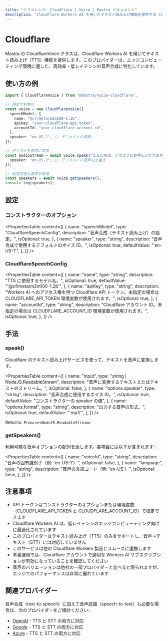 ```yaml
---
title: "リファレンス: Cloudflare | Voice | Mastra ドキュメント"
description: "Cloudflare Workers AI を用いたテキスト読み上げ機能を提供する CloudflareVoice クラスのドキュメント。"
---
```


# Cloudflare

Mastra の CloudflareVoice クラスは、Cloudflare Workers AI を用いてテキスト読み上げ（TTS）機能を提供します。このプロバイダーは、エッジコンピューティング環境に適した、高効率・低レイテンシの音声合成に特化しています。

## 使い方の例

```typescript
import { CloudflareVoice } from "@mastra/voice-cloudflare";

// 設定で初期化
const voice = new CloudflareVoice({
  speechModel: {
    name: "@cf/meta/m2m100-1.2b",
    apiKey: "your-cloudflare-api-token",
    accountId: "your-cloudflare-account-id",
  },
  speaker: "en-US-1", // デフォルトの音声
});

// テキストを音声に変換
const audioStream = await voice.speak("こんにちは。どのようにお手伝いできますか？", {
  speaker: "en-US-2", // デフォルトの音声を上書き
});

// 利用可能な音声を取得
const speakers = await voice.getSpeakers();
console.log(speakers);
```


## 設定

### コンストラクターのオプション

<PropertiesTable
  content={[
    {
      name: "speechModel",
      type: "CloudflareSpeechConfig",
      description: "音声合成（テキスト読み上げ）の設定。",
      isOptional: true,
    },
    {
      name: "speaker",
      type: "string",
      description: "音声合成で使用するデフォルトのボイス ID。",
      isOptional: true,
      defaultValue: "'en-US-1'",
    },
  ]}
/>

### CloudflareSpeechConfig

<PropertiesTable
  content={[
    {
      name: "name",
      type: "string",
      description: "TTS に使用するモデル名。",
      isOptional: true,
      defaultValue: "'@cf/meta/m2m100-1.2b'",
    },
    {
      name: "apiKey",
      type: "string",
      description:
        "Workers AI へのアクセス権を持つ Cloudflare API トークン。未指定の場合は CLOUDFLARE_API_TOKEN 環境変数が使用されます。",
      isOptional: true,
    },
    {
      name: "accountId",
      type: "string",
      description:
        "Cloudflare アカウント ID。未指定の場合は CLOUDFLARE_ACCOUNT_ID 環境変数が使用されます。",
      isOptional: true,
    },
  ]}
/>

## 手法

### speak()

Cloudflare のテキスト読み上げサービスを使って、テキストを音声に変換します。

<PropertiesTable
  content={[
    {
      name: "input",
      type: "string | NodeJS.ReadableStream",
      description: "音声に変換するテキストまたはテキストのストリーム。",
      isOptional: false,
    },
    {
      name: "options.speaker",
      type: "string",
      description: "音声合成に使用するボイス ID。",
      isOptional: true,
      defaultValue: "コンストラクターの speaker の値",
    },
    {
      name: "options.format",
      type: "string",
      description: "出力する音声の形式。",
      isOptional: true,
      defaultValue: "'mp3'",
    },
  ]}
/>

Returns: `Promise<NodeJS.ReadableStream>`

### getSpeakers()

利用可能な音声オプションの配列を返します。各項目には以下が含まれます:

<PropertiesTable
  content={[
    {
      name: "voiceId",
      type: "string",
      description: "音声の固有識別子（例: 'en-US-1'）",
      isOptional: false,
    },
    {
      name: "language",
      type: "string",
      description: "音声の言語コード（例: 'en-US'）",
      isOptional: false,
    },
  ]}
/>

## 注意事項

- API トークンはコンストラクターのオプションまたは環境変数（CLOUDFLARE_API_TOKEN と CLOUDFLARE_ACCOUNT_ID）で指定できます
- Cloudflare Workers AI は、低レイテンシのエッジコンピューティング向けに最適化されています
- このプロバイダーはテキスト読み上げ（TTS）のみをサポートし、音声→テキスト（STT）には対応していません
- このサービスは他の Cloudflare Workers 製品とスムーズに連携します
- 本番運用では、Cloudflare アカウントで適切な Workers AI サブスクリプションが有効になっていることを確認してください
- 音声のバリエーションは他社の一部プロバイダーと比べると限られますが、エッジでのパフォーマンスは非常に優れています

## 関連プロバイダー

音声合成（text-to-speech）に加えて音声認識（speech-to-text）も必要な場合は、次のプロバイダーをご検討ください:

- [OpenAI](./openai) - TTS と STT の両方に対応
- [Google](./google) - TTS と STT の両方に対応
- [Azure](./azure) - TTS と STT の両方に対応